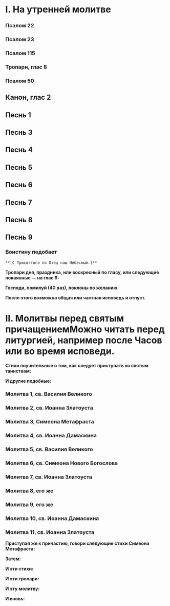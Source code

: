 
# I. На утренней молитве

<MdxLoader src="ChinPrigotovlenija/Vstuplenie" />

### Псалом 22

<MdxLoader src="Shared/Psalm22" />

### Псалом 23

<MdxLoader src="Shared/Psalm23" />

### Псалом 115

<MdxLoader src="Shared/Psalm115" />

<MdxLoader src="ChinPrigotovlenija/AfterTripsalm" />

### Тропари, глас 8

<MdxLoader src="ChinPrigotovlenija/Trops" />

### Псалом 50

<MdxLoader src="Shared/Psalm50" />

## Канон, глас 2

## Песнь 1

<MdxLoader src="ChinPrigotovlenija/Pesn1" />

## Песнь 3

<MdxLoader src="ChinPrigotovlenija/Pesn3" />

## Песнь 4

<MdxLoader src="ChinPrigotovlenija/Pesn4" />

## Песнь 5

<MdxLoader src="ChinPrigotovlenija/Pesn5" />

## Песнь 6

<MdxLoader src="ChinPrigotovlenija/Pesn6" />

## Песнь 7

<MdxLoader src="ChinPrigotovlenija/Pesn7" />

## Песнь 8

<MdxLoader src="ChinPrigotovlenija/Pesn8" />

## Песнь 9

<MdxLoader src="ChinPrigotovlenija/Pesn9" />

### Воистину подобает

<MdxLoader src="Shared/VoistinuPodobaet" />

`**[С Трисвятого по Отец наш Небесный.]**`

<MdxLoader src="Shared/STrisvatogo2" />

**Тропари дня, праздника, или воскресный по гласу, или следующие покаянные — на глас 6:**

<MdxLoader src="Shared/PokaiannyeTrops" />

**Господи, помилуй (40 раз), поклоны по желанию.**

**После этого возможна общая или частная исповедь и отпуст.**

# II. Молитвы перед святым причащением<Tooltip>Можно читать перед литургией, например после Часов или во время исповеди.</Tooltip>

**Стихи поучительные о том, как следует приступать ко святым таинствам:**

<MdxLoader src="ChinPrigotovlenija/Sihi" />

**И другие подобные:**

<MdxLoader src="ChinPrigotovlenija/Sihi2" />

### Молитва 1, св. Василия Великого

<MdxLoader src="ChinPrigotovlenija/Molitva1" />

### Молитва 2, св. Иоанна Златоуста

<MdxLoader src="ChinPrigotovlenija/Molitva2" />

### Молитва 3, Симеона Метафраста

<MdxLoader src="ChinPrigotovlenija/Molitva3" />

<MdxLoader src="ChinPrigotovlenija/Molitva3b" />

### Молитва 4, св. Иоанна Дамаскина

<MdxLoader src="ChinPrigotovlenija/Molitva4" />

### Молитва 5, св. Василия Великого

<MdxLoader src="ChinPrigotovlenija/Molitva5" />

### Молитва 6, св. Симеона Нового Богослова

<MdxLoader src="ChinPrigotovlenija/Molitva6" />

### Молитва 7, св. Иоанна Златоуста

<MdxLoader src="ChinPrigotovlenija/Molitva7" />

### Молитва 8, его же

<MdxLoader src="ChinPrigotovlenija/Molitva8" />

### Молитва 9, его же

<MdxLoader src="ChinPrigotovlenija/Molitva9" />

### Молитва 10, св. Иоанна Дамаскина

<MdxLoader src="ChinPrigotovlenija/Molitva10" />

### Молитва 11, св. Иоанна Златоуста

<MdxLoader src="ChinPrigotovlenija/Molitva11" />

**Приступая же к причастию, говори следующие стихи Симеона Метафраста:**

<MdxLoader src="ChinPrigotovlenija/Stihi3" />

**Затем:**

<MdxLoader src="ChinPrigotovlenija/TrapeziTainstvennoi" />

**И эти стихи:**

<MdxLoader src="ChinPrigotovlenija/Stihi4" />

**И эти тропари:**

<MdxLoader src="ChinPrigotovlenija/Trops2" />

**И эту молитву:**

<MdxLoader src="ChinPrigotovlenija/Molitva" />

**И вновь:**

<MdxLoader src="ChinPrigotovlenija/TrapeziTainstvennoi" />
